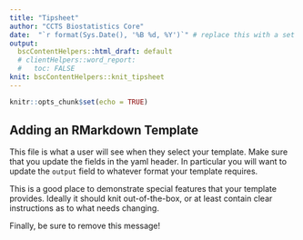 ```yaml
---
title: "Tipsheet"
author: "CCTS Biostatistics Core"
date:  "`r format(Sys.Date(), '%B %d, %Y')`" # replace this with a set date if needed
output: 
  bscContentHelpers::html_draft: default
  # clientHelpers::word_report: 
  #   toc: FALSE
knit: bscContentHelpers::knit_tipsheet
---
```


```r
knitr::opts_chunk$set(echo = TRUE)
```

## Adding an RMarkdown Template

This file is what a user will see when they select your template. Make sure that you update the fields in the yaml header. In particular you will want to update the `output` field to whatever format your template requires.

This is a good place to demonstrate special features that your template provides. Ideally it should knit out-of-the-box, or at least contain clear instructions as to what needs changing.

Finally, be sure to remove this message!
